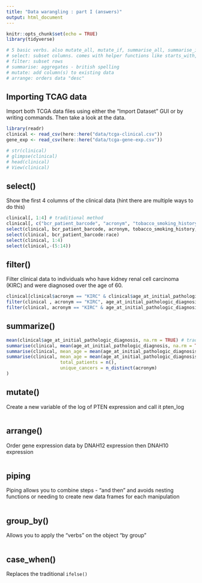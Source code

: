 ```yaml
---
title: "Data warangling : part I (answers)"
output: html_document
---
```


```r
knitr::opts_chunk$set(echo = TRUE)
library(tidyverse)

# 5 basic verbs. also mutate_all, mutate_if, summarise_all, summarise_if
# select: subset columns. comes with helper functions like starts_with, ends_width, contains, etc.
# filter: subset rows
# summarise: aggregates - british spelling
# mutate: add column(s) to existing data
# arrange: orders data "desc"
```

## Importing TCAG data 

Import both TCGA data files using either the "Import Dataset" GUI or by writing
commands. Then take a look at the data. 

```r
library(readr)
clinical <- read_csv(here::here("data/tcga-clinical.csv"))
gene_exp <- read_csv(here::here("data/tcga-gene-exp.csv"))

# str(clinical)
# glimpse(clinical)
# head(clinical)
# View(clinical)
```

## select()

Show the first 4 columns of the clinical data (hint there are multiple ways to do this)

```r
clinical[, 1:4] # traditional method
clinical[, c("bcr_patient_barcode", "acronym", "tobacco_smoking_history", "race")] # traditional method
select(clinical, bcr_patient_barcode, acronym, tobacco_smoking_history, race) # no quotes around variable names
select(clinical, bcr_patient_barcode:race)
select(clinical, 1:4)
select(clinical,-(5:14))

```

## filter()

Filter clinical data to individuals who have kidney renal cell carcinoma (KIRC) 
and were diagnosed over the age of 60.

```r
clinical[clinical$acronym == "KIRC" & clinical$age_at_initial_pathologic_diagnosis > 60,] # traditional method
filter(clinical , acronym == "KIRC", age_at_initial_pathologic_diagnosis > 60)
filter(clinical, acronym == "KIRC" & age_at_initial_pathologic_diagnosis > 60)
```

## summarize()

```r

mean(clinical$age_at_initial_pathologic_diagnosis, na.rm = TRUE) # traditional method
summarise(clinical, mean(age_at_initial_pathologic_diagnosis, na.rm = TRUE))
summarise(clinical, mean_age = mean(age_at_initial_pathologic_diagnosis, na.rm = TRUE))
summarise(clinical, mean_age = mean(age_at_initial_pathologic_diagnosis, na.rm = TRUE),
                    total_patients = n(),
                    unique_cancers = n_distinct(acronym)
)
```

## mutate()

Create a new variable of the log of PTEN expression and call it pten_log

```r

```

## arrange()

Order gene expression data by DNAH12 expression then DNAH10 expression

```r

```

## piping

Piping allows you to combine steps - "and then" and avoids nesting functions or needing
to create new data frames for each manipulation 

```r

```

## group_by()

Allows you to apply the "verbs" on the object "by group"

```r

```

## case_when()

Replaces the traditional `ifelse()`

```r


```
